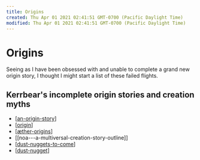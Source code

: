 ```yaml
---
title: Origins
created: Thu Apr 01 2021 02:41:51 GMT-0700 (Pacific Daylight Time)
modified: Thu Apr 01 2021 02:41:51 GMT-0700 (Pacific Daylight Time)
---
```

# Origins

Seeing as I have been obsessed with and unable to complete a grand new origin story, I thought I might start a list of these failed flights.

## Kerrbear's incomplete origin stories and creation myths

- [[an-origin-story]]
- [[origin]]
- [[æther-origins]]
- [[noa---a-multiversal-creation-story-outline]]
- [[dust-nuggets-to-come]]
- [[dust-nugget]]

[//begin]: # "Autogenerated link references for markdown compatibility"
[an-origin-story]: CNXNS/an-origin-story "An Origin Story"
[origin]: ../../archives/roam/origin "Origin"
[æther-origins]: ../../resources/Concepts/aether/æther-origins "Starting Æther"
[dust-nuggets-to-come]: ../../projects/the-well-of-being/dust-nugget/dust-nuggets-to-come "dust nuggets to come"
[dust-nugget]: ../../projects/the-well-of-being/dust-nugget/dust-nugget "Dust Nugget"
[//end]: # "Autogenerated link references"